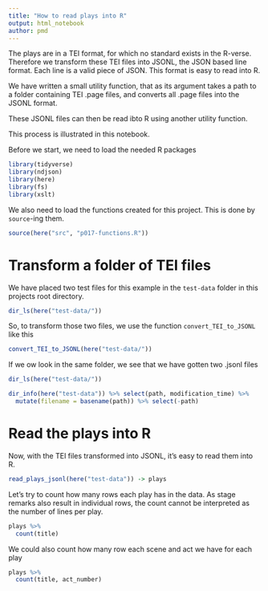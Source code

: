 ```yaml
---
title: "How to read plays into R"
output: html_notebook
author: pmd
---
```


The plays are in a TEI format, for which no standard exists in the R-verse. Therefore we transform these TEI files into JSONL, the JSON based line format. Each line is a valid piece of JSON. This format is easy to read into R.

We have written a small utility function, that as its argument takes a path to a folder containing TEI .page files, and converts all .page files into the JSONL format.

These JSONL files can then be read ibto R using another utility function.

This process is illustrated in this notebook.

Before we start, we need to load the needed R packages

```r
library(tidyverse)
library(ndjson)
library(here)
library(fs)
library(xslt)
```

We also need to load the functions created for this project. This is done by `source`-ing them.

```r
source(here("src", "p017-functions.R"))
```

# Transform a folder of TEI files

We have placed two test files for this example in the `test-data` folder in this projects root directory.

```r
dir_ls(here("test-data/"))
```

So, to transform those two files, we use the function `convert_TEI_to_JSONL` like this

```r
convert_TEI_to_JSONL(here("test-data/"))
```

If we ow look in the same folder, we see that we have gotten two .jsonl files

```r
dir_ls(here("test-data/"))
```

```r
dir_info(here("test-data")) %>% select(path, modification_time) %>%
  mutate(filename = basename(path)) %>% select(-path)
```

# Read the plays into R

Now, with the TEI files transformed into JSONL, it's easy to read them into R. 

```r
read_plays_jsonl(here("test-data")) -> plays
```


Let's try to count how many rows each play has in the data. As stage remarks also result in individual rows, the count cannot be interpreted as the number of lines per play.

```r
plays %>% 
  count(title)
```

We could also count how many row each scene and act we have for each play

```r
plays %>% 
  count(title, act_number)
```

